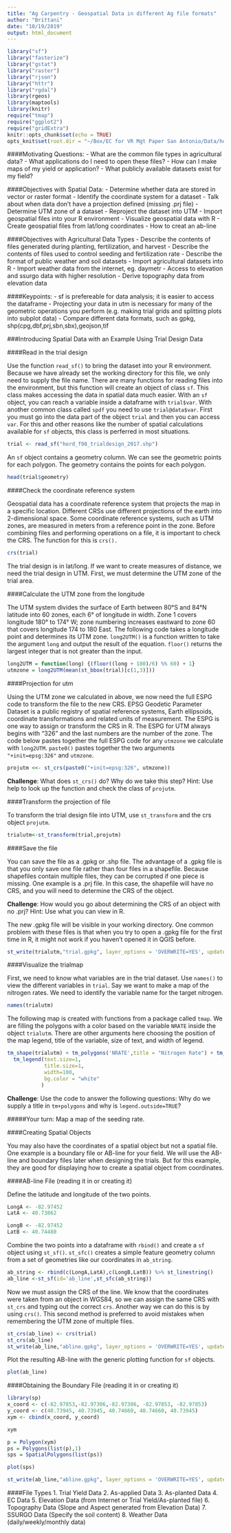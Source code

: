```yaml
---
title: "Ag Carpentry - Geospatial Data in different Ag file formats"
author: "Brittani"
date: "10/19/2019"
output: html_document
---
```


```r
library("sf")
library("fasterize")
library("gstat")
library("raster")
library("rjson")
library("httr")
library("rgdal")
library(rgeos)
library(maptools)
library(knitr)
require("tmap")
require("ggplot2")
require("gridExtra")
knitr::opts_chunk$set(echo = TRUE)
opts_knit$set(root.dir = "~/Box/EC for VR Mgt Paper San Antonio/Data/hord f98")
```
####Motivating Questions:
- What are the common file types in agricultural data?
- What applications do I need to open these files?
- How can I make maps of my yield or application?
- What publicly available datasets exist for my field?

####Objectives with Spatial Data:
- Determine whether data are stored in vector or raster format
- Identify the coordinate system for a dataset
- Talk about when data don't have a projection defined (missing .prj file)
- Determine UTM zone of a dataset
- Reproject the dataset into UTM
- Import geospatial files into your R environment
- Visualize geospatial data with R
- Create geospatial files from lat/long coordinates
- How to creat an ab-line

####Objectives with Agricultural Data Types
- Describe the contents of files generated during planting, fertilization, and harvest
- Describe the contents of files used to control seeding and fertilization rate
- Describe the format of public weather and soil datasets
- Import agricultural datasets into R
- Import weather data from the internet, eg. daymetr
- Access to elevation and ssurgo data with higher resolution
- Derive topography data from elevation data

####Keypoints:
- sf is prefereable for data analysis; it is easier to access the dataframe
- Projecting your data in utm is necessary for many of the geometric operations you perform (e.g. making trial grids and splitting plots into subplot data)
- Compare different data formats, such as gpkg, shp(cpg,dbf,prj,sbn,sbx),geojson,tif

###Introducing Spatial Data with an Example Using Trial Design Data

####Read in the trial design

Use the function `read_sf()` to bring the dataset into your R environment. Because we have already set the working directory for this file, we only need to supply the file name. There are many functions for reading files into the environment, but this function will create an object of class `sf`. This class makes accessing the data in spatial data much easier. With an `sf` object, you can reach a variable inside a dataframe with `trial$var`. With another common class called `spdf` you need to use  `trial@data$var`. First you must go into the data part of the object `trial` and then you can access `var`. For this and other reasons like the number of spatial calculations available for `sf` objects, this class is perferred in most situations. 
```r
trial <- read_sf("hord_f98_trialdesign_2017.shp")
```

An `sf` object contains a geometry column. We can see the geometric points for each polygon. The geometry contains the points for each polygon.
```r
head(trial$geometry)
```

####Check the coordinate reference system

Geospatial data has a coordinate reference system that projects the map in a specific location. Different CRSs use different projections of the earth into 2-dimensional space. Some coordinate reference systems, such as UTM zones, are measured in meters from a reference point in the zone. Before combining files and performing operations on a file, it is important to check the CRS. The function for this is `crs().`
```r
crs(trial)
```
The trial design is in lat/long. If we want to create measures of distance, we need the trial design in UTM. First, we must determine the UTM zone of the trial area. 

####Calculate the UTM zone from the longitude

The UTM system divides the surface of Earth between 80°S and 84°N latitude into 60 zones, each 6° of longitude in width. Zone 1 covers longitude 180° to 174° W; zone numbering increases eastward to zone 60 that covers longitude 174 to 180 East. The following code takes a longitude point and determines its UTM zone. `long2UTM()` is a function written to take the argument `long` and output the result of the equation. `floor()` returns the largest integer that is not greater than the input. 
```r
long2UTM = function(long) {(floor((long + 180)/6) %% 60) + 1}
utmzone = long2UTM(mean(st_bbox(trial)[c(1,3)]))
```

####Projection for utm

Using the UTM zone we calculated in above, we now need the full ESPG code to transform the file to the new CRS. EPSG Geodetic Parameter Dataset is a public registry of spatial reference systems, Earth ellipsoids, coordinate transformations and related units of measurement. The ESPG is one way to assign or transform the CRS in R. The ESPG for UTM always begins with "326" and the last numbers are the number of the zone. The code below pastes together the full ESPG code for any `utmzone` we calculate with `long2UTM`. `paste0()` pastes together the two arguments `"+init=epsg:326"` and `utmzone`.
```r
projutm <<- st_crs(paste0("+init=epsg:326", utmzone)) 
```

**Challenge**: What does `st_crs()` do? Why do we take this step? Hint: Use help to look up the function and check the class of `projutm`.

####Transform the projection of file

To transform the trial design file into UTM, use `st_transform` and the crs object `projutm`.
```r
trialutm<-st_transform(trial,projutm)
```

####Save the file 

You can save the file as a .gpkg or .shp file. The advantage of a .gpkg file is that you only save one file rather than four files in a shapefile. Because shapefiles contain multiple files, they can be corrupted if one piece is missing. One example is a .prj file. In this case, the shapefile will have no CRS, and you will need to determine the CRS of the object. 

**Challenge**: How would you go about determining the CRS of an object with no .prj? Hint: Use what you can view in R.


The new .gpkg file will be visible in your working directory. One common problem with these files is that when you try to open a .gpkg file for the first time in R, it might not work if you haven't opened it in QGIS before. 
```r
st_write(trialutm,"trial.gpkg", layer_options = 'OVERWRITE=YES', update = TRUE)
```

####Visualize the trialmap

First, we need to know what variables are in the trial dataset.
Use `names()` to view the different variables in `trial`. Say we want to make a map of the nitrogen rates. We need to identify the variable name for the target nitrogen. 
```r
names(trialutm)
```

The following map is created with functions from a package called `tmap`. We are filling the polygons with a color based on the variable `NRATE` inside the object  `trialutm `. There are other arguments here choosing the position of the map legend, title of the variable, size of text, and width of legend.
```r
tm_shape(trialutm) + tm_polygons('NRATE',title = "Nitrogen Rate") + tm_layout(legend.outside = TRUE,frame=FALSE)+
  tm_legend(text.size=1,
            title.size=1,
            width=100,
            bg.color = "white"
           )
```

**Challenge**: Use the code to answer the following questions: Why do we supply a title in `tm+polygons ` and why is `legend.outside=TRUE`?

#####Your turn:
Map a map of the seeding rate.

####Creating Spatial Objects

You may also have the coordinates of a spatial object but not a spatial file. One example is a boundary file or AB-line for your field. We will use the AB-line and boundary files later when designing the trials. But for this example, they are good for displaying how to create a spatial object from coordinates. 

####AB-line File (reading it in or creating it)

Define the latitude and longitude of the two points.
```r
LongA <- -82.97452
LatA <- 40.73862

LongB <- -82.97452
LatB <- 40.74480
```

Combine the two points into a dataframe with `rbind()` and create a `sf` object using `st_sf()`. `st_sfc()` creates a simple feature geometry column from a set of geometries like our coordinates in `ab_string`. 
```r
ab_string <- rbind(c(LongA,LatA),c(LongB,LatB)) %>% st_linestring() 
ab_line <-st_sf(id='ab_line',st_sfc(ab_string))
```

Now we must assign the CRS of the line. We know that the coordinates were taken from an object in WGS84, so we can assign the same CRS with `st_crs` and typing out the correct `crs`. Another way we can do this is by using `crs()`. This second method is preferred to avoid mistakes when remembering the UTM zone of multiple files.
```r
st_crs(ab_line) <- crs(trial)
st_crs(ab_line)
st_write(ab_line,"abline.gpkg", layer_options = 'OVERWRITE=YES', update = TRUE)
```

Plot the resulting AB-line with the generic plotting function for `sf` objects. 
```r
plot(ab_line)
```

####Obtaining the Boundary File (reading it in or creating it)
```r
library(sp)
x_coord <- c(-82.97853,-82.97306,-82.97306, -82.97853, -82.97853)
y_coord <- c(40.73945, 40.73945, 40.74660, 40.74660, 40.73945)
xym <- cbind(x_coord, y_coord)
```

```r
xym
```

```r
p = Polygon(xym)
ps = Polygons(list(p),1)
sps = SpatialPolygons(list(ps))
```

```r
plot(sps)
```

```r
st_write(ab_line,"abline.gpkg", layer_options = 'OVERWRITE=YES', update = TRUE)
```

####File Types
1. Trial Yield Data
2. As-applied Data
3. As-planted Data
4. EC Data
5. Elevation Data (from Internet or Trial Yield/As-planted file)
6. Topography Data (Slope and Aspect generated from Elevation Data)
7. SSURGO Data (Specify the soil content)
8. Weather Data (daily/weekly/monthly data)



